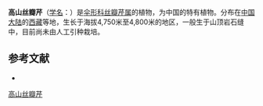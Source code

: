 {{NoteTA|G1=LS}}
{{Speciesbox
| name = 高山丝瓣芹
| status = 
| status_system = 
| image =
| genus = Acronema
| species = alpinum
| authority = S. L. Liou et Shan
}}

'''高山丝瓣芹'''（[[学名|学名]]：{{lang|la|''Acronema alpinum''}}）是[[伞形科|伞形科]][[丝瓣芹属|丝瓣芹属]]的植物，为中国的特有植物。分布在[[中国大陆|中国大陆]]的[[西藏|西藏]]等地，生长于海拔4,750米至4,800米的地区，一般生于山顶岩石缝中，目前尚未由人工引种栽培。

== 参考文献 ==
<div class="references-small">
* {{cite web| url =http://www.bioinfo.cn/db05/KmzwSpecies.php?action=view&id=22609| title =高山丝瓣芹| work =《中国高等植物数据库全库》| publisher =中国科学院微生物研究所| author =昆明植物研究所| accessdate =2009-02-25| deadurl =yes| archiveurl =https://web.archive.org/web/20160305070850/http://www.bioinfo.cn/db05/KmzwSpecies.php?action=view&id=22609| archivedate =2016-03-05}}
</div>
{{Taxonbar|from=Q15231546}}

[[Category:丝瓣芹属|高山丝瓣芹]]


{{Apiales-stub}}